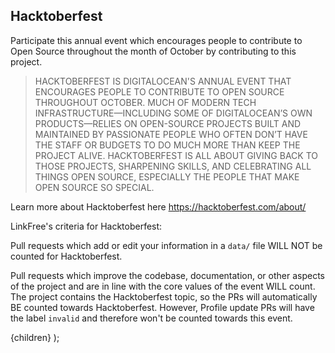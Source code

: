 
## Hacktoberfest

Participate this annual event which encourages people to contribute to Open Source throughout the month of October by contributing to this project.

> HACKTOBERFEST IS DIGITALOCEAN'S ANNUAL EVENT THAT ENCOURAGES PEOPLE TO CONTRIBUTE TO OPEN SOURCE THROUGHOUT OCTOBER. MUCH OF MODERN TECH INFRASTRUCTURE—INCLUDING SOME OF DIGITALOCEAN’S OWN PRODUCTS—RELIES ON OPEN-SOURCE PROJECTS BUILT AND MAINTAINED BY PASSIONATE PEOPLE WHO OFTEN DON’T HAVE THE STAFF OR BUDGETS TO DO MUCH MORE THAN KEEP THE PROJECT ALIVE. HACKTOBERFEST IS ALL ABOUT GIVING BACK TO THOSE PROJECTS, SHARPENING SKILLS, AND CELEBRATING ALL THINGS OPEN SOURCE, ESPECIALLY THE PEOPLE THAT MAKE OPEN SOURCE SO SPECIAL.

Learn more about Hacktoberfest here https://hacktoberfest.com/about/

LinkFree's criteria for Hacktoberfest:

Pull requests which add or edit your information in a `data/` file WILL NOT be counted for Hacktoberfest.

Pull requests which improve the codebase, documentation, or other aspects of the project and are in line with the core values of the event WILL count. The project contains the Hacktoberfest topic, so the PRs will automatically BE counted towards Hacktoberfest. However, Profile update PRs will have the label `invalid` and therefore won't be counted towards this event.

  <DocsLayout title="LinkFree Hacktoberfest Documentation">
    {children}
  </DocsLayout>
);
